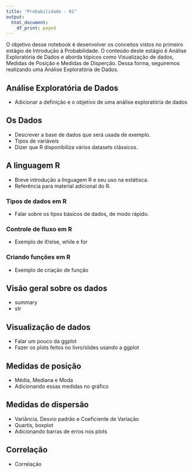 ```yaml
---
title: "Probabilidade - 01"
output:
  html_document:
    df_print: paged
---
```


O objetivo desse notebook é desenvolver os conceitos vistos no primeiro estágio de Introdução à Probabilidade. O conteúdo deste estágio é Análise Exploratória de Dados e aborda tópicos como Visualização de dados, Medidas de Posição e Medidas de Disperção. Dessa forma, seguiremos realizando uma Análise Exploratória de Dados.

## Análise Exploratória de Dados

- Adicionar a definição e o objetivo de uma análise exploratória de dados

## Os Dados

- Descrever a base de dados que será usada de exemplo.
- Tipos de variáveis
- Dizer que R disponibiliza vários datasets clássicos.

## A linguagem R

- Breve introdução a linguagem R e seu uso na estátisca.
- Referência para material adicional do R.

### Tipos de dados em R

- Falar sobre os tipos básicos de dados, de modo rápido.

### Controle de fluxo em R

- Exemplo de if/else, while e for

### Criando funções em R

- Exemplo de criação de função

## Visão geral sobre os dados

- summary
- str

## Visualização de dados

- Falar um pouco da ggplot
- Fazer os plots feitos no livro/slides usando a ggplot

## Medidas de posição

- Média, Mediana e Moda
- Adicionando essas medidas no gráfico

## Medidas de dispersão

- Variância, Desvio padrão e Coeficiente de Variação
- Quartis, boxplot
- Adicionando barras de erros nos plots

## Correlação

- Correlação
